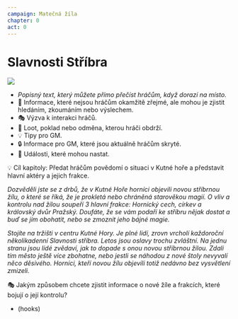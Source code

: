 ```yaml
---
campaign: Matečná žíla
chapter: 0
act: 0
---
```



# Slavnosti Stříbra

![](/ML/ilustrace/kutna-hora.jpg)

- _Popisný text, který můžete přímo přečíst hráčům, když dorazí na místo._
- 🔎 Informace, které nejsou hráčům okamžitě zřejmé, ale mohou je zjistit hledáním, zkoumáním nebo výslechem.
- 🎭 Výzva k interakci hráčů.
- 🏺 Loot, poklad nebo odměna, kterou hráči obdrží.
- 💡 Tipy pro GM.
- 🔒 Informace pro GM, které jsou aktuálně hráčům skryté.
- 📅 Události, které mohou nastat.

💡 Cíl kapitoly: Předat hráčům povědomí o situaci v Kutné hoře a představit hlavní aktéry a jejich frakce.

_Dozvěděli jste se z drbů, že v Kutné Hoře horníci objevili novou stříbrnou žílu, o které se říká, že je prokletá nebo chráněná starověkou magií.
O vliv a kontrolu nad žílou soupeří 3 hlavní frakce: Hornický cech, církev a královský dvůr Pražský.
Doufáte, že se vám podaří ke stříbru nějak dostat a buď se jím obohatit, nebo se zmoznit jeho bájné magie._

_Stojíte na tržišti v centru Kutné Hory. Je plné lidí, zrovn vrcholí každoroční několikadenní Slavnosti stříbra.
Letos jsou oslavy trochu zvláštní. Na jednu stranu jsou lidé zvědaví, jak to dopade s onou novou stříbrnou žilou.
Zdali tím město ještě více zbohatne, nebo jestli se náhodou z nové štoly nevyvalí něco děsivého. Horníci, kteří novou žílu objevili totiž nedávno bez vysvětlení zmizeli._

🎭 Jakým způsobem chcete zjistit informace o nové žíle a frakcích, které bojují o její kontrolu?

-   (hooks)

<List>
    <Actor {...C.postavy.jakubNovy} />
    <Clock {...C.hrozby.zapadSlunce} />
    <Asset {...C.predmety.mapaTunelu} />
</List>
